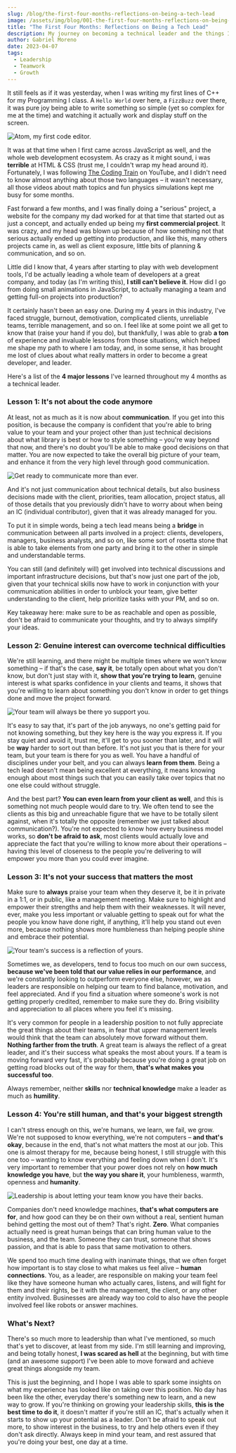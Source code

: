 ```yaml
---
slug: /blog/the-first-four-months-reflections-on-being-a-tech-lead
image: /assets/img/blog/001-the-first-four-months-reflections-on-being-a-tech-lead/hero.webp
title: "The First Four Months: Reflections on Being a Tech Lead"
description: My journey on becoming a technical leader and the things I've learned so far.
author: Gabriel Moreno
date: 2023-04-07
tags:
  - Leadership
  - Teamwork
  - Growth
---
```


It still feels as if it was yesterday, when I was writing my first lines of C++ for my Programming I class. A `Hello World` over here, a `FizzBuzz` over there, it was pure joy being able to write something so simple (yet so complex for me at the time) and watching it actually work and display stuff on the screen.

![Atom, my first code editor.](/assets/img/blog/001-the-first-four-months-reflections-on-being-a-tech-lead/atom.webp)

It was at that time when I first came across JavaScript as well, and the whole web development ecosystem. As crazy as it might sound, i was **terrible** at HTML & CSS (trust me, I couldn't wrap my head around it). Fortunately, I was following [The Coding Train](https://www.youtube.com/@TheCodingTrain) on YouTube, and I didn't need to know almost anything about those two languages – it wasn't necessary, all those videos about math topics and fun physics simulations kept me busy for some months.

Fast forward a few months, and I was finally doing a "serious" project, a website for the company my dad worked for at that time that started out as just a concept, and actually ended up being my **first commercial project**. It was crazy, and my head was blown up because of how something not that serious actually ended up getting into production, and like this, many others projects came in, as well as client exposure, little bits of planning & communication, and so on.

Little did I know that, 4 years after starting to play with web development tools, I'd be actually leading a whole team of developers at a great company, and today (as I'm writing this), **I still can't believe it**. How did I go from doing small animations in JavaScript, to actually managing a team and getting full-on projects into production?

It certainly hasn't been an easy one. During my 4 years in this industry, I've faced struggle, burnout, demotivation, complicated clients, unreliable teams, terrible management, and so on. I feel like at some point we all get to know that (raise your hand if you do), but thankfully, I was able to grab **a ton** of experience and invaluable lessons from those situations, which helped me shape my path to where I am today, and, in some sense, it has brought me lost of clues about what really matters in order to become a great developer, and leader.

Here's a list of the **4 major lessons** I've learned throughout my 4 months as a technical leader.

### Lesson 1: It's not about the code anymore

At least, not as much as it is now about **communication**. If you get into this position, is because the company is confident that you're able to bring value to your team and your project other than just technical decisions about what library is best or how to style something – you're way beyond that now, and there's no doubt you'll be able to make good decisions on that matter. You are now expected to take the overall big picture of your team, and enhance it from the very high level through good communication.

![Get ready to communicate more than ever.](/assets/img/blog/001-the-first-four-months-reflections-on-being-a-tech-lead/communication.webp)

And it's not just communication about technical details, but also business decisions made with the client, priorities, team allocation, project status, all of those details that you previously didn't have to worry about when being an IC (individual contributor), given that it was already managed for you.

To put it in simple words, being a tech lead means being a **bridge** in communication between all parts involved in a project: clients, developers, managers, business analysts, and so on, like some sort of rosetta stone that is able to take elements from one party and bring it to the other in simple and understandable terms.

You can still (and definitely will) get involved into technical discussions and important infrastructure decisions, but that's now just one part of the job, given that your technical skills now have to work in conjunction with your communication abilities in order to unblock your team, give better understanding to the client, help prioritize tasks with your PM, and so on.

Key takeaway here: make sure to be as reachable and open as possible, don't be afraid to communicate your thoughts, and try to always simplify your ideas.

### Lesson 2: Genuine interest can overcome technical difficulties

We're still learning, and there might be multiple times where we won't know something – if that's the case, **say it**, be totally open about what you don't know, but don't just stay with it, **show that you're trying to learn**, genuine interest is what sparks confidence in your clients and teams, it shows that you're willing to learn about something you don't know in order to get things done and move the project forward.

![Your team will always be there yo support you.](/assets/img/blog/001-the-first-four-months-reflections-on-being-a-tech-lead/team.webp)

It's easy to say that, it's part of the job anyways, no one's getting paid for not knowing something, but they key here is the way you express it. If you stay quiet and avoid it, trust me, it'll get to you sooner than later, and it will be **way** harder to sort out than before. It's not just you that is there for your team, but your team is there for you as well. You have a handful of disciplines under your belt, and you can always **learn from them**. Being a tech lead doesn't mean being excellent at everything, it means knowing enough about most things such that you can easily take over topics that no one else could without struggle.

And the best part? **You can even learn from your client as well**, and this is something not much people would dare to try. We often tend to see the clients as this big and unreachable figure that we have to be totally silent against, when it's totally the opposite (remember we just talked about communication?). You're not expected to know how every business model works, so **don't be afraid to ask**, most clients would actually love and appreciate the fact that you're willing to know more about their operations – having this level of closeness to the people you're delivering to will empower you more than you could ever imagine.

### Lesson 3: It's not your success that matters the most

Make sure to **always** praise your team when they deserve it, be it in private in a 1:1, or in public, like a management meeting. Make sure to highlight and empower their strengths and help them with their weaknesses. It will never, ever, make you less important or valuable getting to speak out for what the people you know have done right, if anything, it'll help you stand out even more, because nothing shows more humbleness than helping people shine and embrace their potential.

![Your team's success is a reflection of yours.](/assets/img/blog/001-the-first-four-months-reflections-on-being-a-tech-lead/success.webp)

Sometimes we, as developers, tend to focus too much on our own success, **because we've been told that our value relies in our performance**, and we're constantly looking to outperform everyone else, however, we as leaders are responsible on helping our team to find balance, motivation, and feel appreciated. And if you find a situation where someone's work is not getting properly credited, remember to make sure they do. Bring visibility and appreciation to all places where you feel it's missing.

It's very common for people in a leadership position to not fully appreciate the great things about their teams, in fear that upper management levels would think that the team can absolutely move forward without them. **Nothing farther from the truth**. A great team is always the reflect of a great leader, and it's their success what speaks the most about yours. If a team is moving forward very fast, it's probably because you're doing a great job on getting road blocks out of the way for them, **that's what makes you successful too**.

Always remember, neither **skills** nor **technical knowledge** make a leader as much as **humility**.

### Lesson 4: You're still human, and that's your biggest strength

I can't stress enough on this, we're humans, we learn, we fail, we grow. We're not supposed to know everything, we're not computers – **and that's okay**, because in the end, that's not what matters the most at our job. This one is almost therapy for me, because being honest, I still struggle with this one too – wanting to know everything and feeling down when I don't. It's very important to remember that your power does not rely on **how much knowledge you have**, but **the way you share it**, your humbleness, warmth, openness and **humanity**.

![Leadership is about letting your team know you have their backs.](/assets/img/blog/001-the-first-four-months-reflections-on-being-a-tech-lead/leadership.webp)

Companies don't need knowledge machines, **that's what computers are for**, and how good can they be on their own without a real, sentient human behind getting the most out of them? That's right. **Zero**. What companies actually need is great human beings that can bring human value to the business, and the team. Someone they can trust, someone that shows passion, and that is able to pass that same motivation to others.

We spend too much time dealing with inanimate things, that we often forget how important is to stay close to what makes us feel alive – **human connections**. You, as a leader, are responsible on making your team feel like they have someone human who actually cares, listens, and will fight for them and their rights, be it with the management, the client, or any other entity involved. Businesses are already way too cold to also have the people involved feel like robots or answer machines.

### What's Next?

There's so much more to leadership than what I've mentioned, so much that's yet to discover, at least from my side. I'm still learning and improving, and being totally honest, **I was scared as hell** at the beginning, but with time (and an awesome support) I've been able to move forward and achieve great things alongside my team.

This is just the beginning, and I hope I was able to spark some insights on what my experience has looked like on taking over this position. No day has been like the other, everyday there's something new to learn, and a new way to grow. If you're thinking on growing your leadership skills, **this is the best time to do it**, it doesn't matter if you're still an IC, that's actually when it starts to show up your potential as a leader. Don't be afraid to speak out more, to show interest in the business, to try and help others even if they don't ask directly. Always keep in mind your team, and rest assured that you're doing your best, one day at a time.

